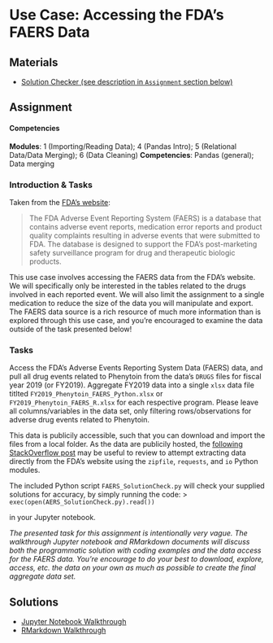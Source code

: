 # Use Case: Accessing the FDA's FAERS Data {#faers}


## Materials

- [Solution Checker (see description in `Assignment` section below)](https://raw.githubusercontent.com/domdisanto/Python_OER/master/Use%20Cases/FAERS_DataPull/FAERS_SolutionCheck.py)



## Assignment



#### Competencies  
**Modules**: 1 (Importing/Reading Data); 4 (Pandas Intro); 5 (Relational Data/Data Merging); 6 (Data Cleaning)
**Competencies**: Pandas (general); Data merging


### Introduction & Tasks 

Taken from the [FDA's website](https://www.fda.gov/drugs/surveillance/questions-and-answers-fdas-adverse-event-reporting-system-faers):

> The FDA Adverse Event Reporting System (FAERS) is a database that contains adverse event reports, medication error reports and product quality complaints resulting in adverse events that were submitted to FDA. The database is designed to support the FDA's post-marketing safety surveillance program for drug and therapeutic biologic products.

This use case involves accessing the FAERS data from the FDA's website. We will specifically only be interested in the tables related to the drugs involved in each reported event. We will also limit the assignment to a single medication to reduce the size of the data you will manipulate and export. The FAERS data source is a rich resource of much more information than is explored through this use case, and you're encouraged to examine the data outside of the task presented below!   


### Tasks

Access the FDA's Adverse Events Reporting System Data (FAERS) data, and pull all drug events related to Phenytoin from the data's `DRUGS` files for fiscal year 2019 (or FY2019). Aggregate FY2019 data into a single `xlsx` data file titlted `FY2019_Phenytoin_FAERS_Python.xlsx` or `FY2019_Phenytoin_FAERS_R.xlsx` for each respective program. Please leave all columns/variables in the data set, only filtering rows/observations for adverse drug events related to Phenytoin. 

This data is publicily accessible, such that you can download and import the files from a local folder. As the data are publicily hosted, the [following StackOverflow post](https://stackoverflow.com/questions/23419322/download-a-zip-file-and-extract-it-in-memory-using-python3) may be useful to review to attempt extracting data directly from the FDA's website using the `zipfile`, `requests`, and `io` Python modules. 

The included Python script `FAERS_SolutionCheck.py` will check your supplied solutions for accuracy, by simply running the code:
> `exec(open(AERS_SolutionCheck.py).read())`

in your Jupyter notebook.

*The presented task for this assignment is intentionally very vague. The walkthrough Jupyter notebook and RMarkdown documents will discuss both the programmatic solution with coding examples and the data access for the FAERS data. You're encourage to do your best to download, explore, access, etc. the data on your own as much as possible to create the final aggregate data set.*


## Solutions 

- [Jupyter Notebook Walkthrough](https://github.com/domdisanto/Python_OER/blob/master/Use%20Cases/FAERS_DataPull/FAERS_Solution_Python.ipynb)
- [RMarkdown Walkthrough](https://github.com/domdisanto/Python_OER/blob/master/Use%20Cases/FAERS_DataPull/R/FAERS_Solution_R.md)
